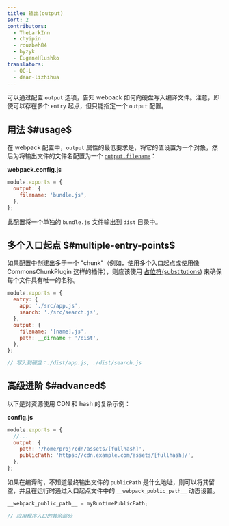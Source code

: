 ```yaml
---
title: 输出(output)
sort: 2
contributors:
  - TheLarkInn
  - chyipin
  - rouzbeh84
  - byzyk
  - EugeneHlushko
translators:
  - QC-L
  - dear-lizhihua
---
```


可以通过配置 `output` 选项，告知 webpack 如何向硬盘写入编译文件。注意，即使可以存在多个 `entry` 起点，但只能指定一个 `output` 配置。

## 用法 $#usage$

在 webpack 配置中，`output` 属性的最低要求是，将它的值设置为一个对象，然后为将输出文件的文件名配置为一个 [`output.filename`](/configuration/output/#outputfilename)：

**webpack.config.js**

```javascript
module.exports = {
  output: {
    filename: 'bundle.js',
  },
};
```

此配置将一个单独的 `bundle.js` 文件输出到 `dist` 目录中。

## 多个入口起点 $#multiple-entry-points$

如果配置中创建出多于一个 "chunk"（例如，使用多个入口起点或使用像 CommonsChunkPlugin 这样的插件），则应该使用 [占位符(substitutions)](/configuration/output/#outputfilename) 来确保每个文件具有唯一的名称。

```javascript
module.exports = {
  entry: {
    app: './src/app.js',
    search: './src/search.js',
  },
  output: {
    filename: '[name].js',
    path: __dirname + '/dist',
  },
};

// 写入到硬盘：./dist/app.js, ./dist/search.js
```

## 高级进阶 $#advanced$

以下是对资源使用 CDN 和 hash 的复杂示例：

**config.js**

```javascript
module.exports = {
  //...
  output: {
    path: '/home/proj/cdn/assets/[fullhash]',
    publicPath: 'https://cdn.example.com/assets/[fullhash]/',
  },
};
```

如果在编译时，不知道最终输出文件的 `publicPath` 是什么地址，则可以将其留空，并且在运行时通过入口起点文件中的 `__webpack_public_path__` 动态设置。

```javascript
__webpack_public_path__ = myRuntimePublicPath;

// 应用程序入口的其余部分
```
